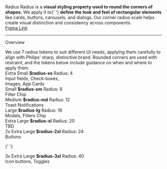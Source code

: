 
<Meta title="Foundations in Seldon/Radius" />

<main className="sb-unstyled doc-wrapper">
<span className="h2 custom">Radius</span>

<span className="p">
  Radius is a <b>visual styling property used to round the corners of shapes.</b> We apply it to{' '}
  <b>define the look and feel of rectangular elements</b> like cards, buttons, carousels, and dialogs. Our corner radius
  scale helps create visual distinction and consistency across components.

  <br/>
  <a
  className="link"
  href="https://www.figma.com/design/s19hEathSO6CuXPtjvZXlC/Update-line-heights-for-body--labels-and-links?node-id=25896-5674&m=dev"
  target="_blank"
  rel="noopener noreferrer"
>
  Figma Link
</a>
</span>

<hr className="hr" />

<span className="h2">Overview</span>

<span className="p">
  We use 7 radius tokens to suit different UI needs, applying them carefully to align with Philips’ sharp, distinctive
  brand. Rounded corners are used with restraint, and the tokens below include guidance on when and where to apply them.
</span>

<div class="radius-token-demo">

<div class="radius-token-demo__item">
  <div class="radius-token-demo__info">
    <span className="h3">Extra Small</span>
    <b>$radius-xs</b>
    <span>Radius: 4</span>
    <div class="radius-token-demo__box radius-token-demo__box--xs"></div>
    <span>
      Input fields, Check-boxes, <br /> Images, App Cards
    </span>
  </div>
</div>

<div class="radius-token-demo__item">
  <div class="radius-token-demo__info">
    <span className="h3">Small</span>
    <b>$radius-sm</b>
    <span>Radius: 8</span>
    <div class="radius-token-demo__box radius-token-demo__box--sm"></div>
    <span>Filter Chip</span>
  </div>
</div>

<div class="radius-token-demo__item">
  <div class="radius-token-demo__info">
    <span className="h3">Medium</span>
    <b>$radius-md</b>
    <span>Radius: 12</span>
    <div class="radius-token-demo__box radius-token-demo__box--md"></div>
    <span>Toast Notifications</span>
  </div>
</div>

<div class="radius-token-demo__item">
  <div class="radius-token-demo__info">
    <span className="h3">Large</span>
    <b>$radius-lg</b>
    <span>Radius: 16</span>
    <div class="radius-token-demo__box radius-token-demo__box--lg"></div>
    <span>Modals, Filters Chip</span>
  </div>
</div>

<div class="radius-token-demo__item">
  <div class="radius-token-demo__info">
    <span className="h3">Extra Large</span>
    <b>$radius-xl</b>
    <span>Radius: 20</span>
    <div class="radius-token-demo__box radius-token-demo__box--xl"></div>
    <span>TBD</span>
  </div>
</div>

<div class="radius-token-demo__item">
  <div class="radius-token-demo__info">
    <span className="h3">2x Extra Large</span>
    <b>$radius-2xl</b>
    <span>Radius: 24</span>
    <div class="radius-token-demo__box radius-token-demo__box--2xl"></div>
    <span>Buttons</span>
  </div>
</div>

{' '}

<div class="radius-token-demo__item">
  <div class="radius-token-demo__info">
    <span className="h3">3x Extra Large</span>
    <b>$radius-3xl</b>
    <span>Radius: 40</span>
    <div class="radius-token-demo__box radius-token-demo__box--3xl"></div>
    <span>Icon buttons, Toggles</span>
  </div>
</div>

</div>

</main>
